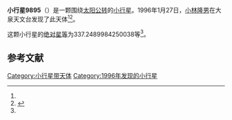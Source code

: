 {{Infobox planet
| bgcolour = #FFFFC0
| name = 9895
| symbol = 
| image = 
| caption = 
| discovery = yes
| discovery_ref = 
| discoverer = [[小林隆男|小林隆男]]
| discovery_site = [[大泉天文台|大泉天文台]] 
| discovered = 1996年1月27日
| designations = yes
| mp_name = 
| named_after = 
| alt_names = 1996 BR3/ 1977 QR / 1993 FN45 / 1994 PO2
| mp_category = [[主带小行星|主带小行星]]
| orbit_ref = <ref name="a">[http://ssd.jpl.nasa.gov/sbdb.cgi?sstr=9895 9895] {{Wayback|url=http://ssd.jpl.nasa.gov/sbdb.cgi?sstr=9895 |date=20210723170934 }}，小行星數據庫瀏覽器（JPL Small-Body Database Browser）－[[美国国家航空航天局|美国国家航空航天局]]喷气推进实验室</ref>
| epoch = 2456400.5 (2013年4月18日更新)
| aphelion = {{convert|2.641250866540224|AU|km|3|abbr=on|lk=out}}
| perihelion = {{convert|1.877993844258236|AU|km|3|abbr=on}}
| semimajor = {{convert|2.25962235539923|AU|km|3|abbr=on}}
| eccentricity = 0.168890395
| period = 1240.658402 [[日|日]]<br />3.4[[儒略年|儒略年]]
| avg_speed = 
| inclination = 4.529988453923183
| asc_node = 16.60073388729488
| mean_anomaly = 
| arg_peri = 337.2489984250038
| satellites = 
| physical_characteristics = yes
| dimensions = 
| mass = 
| density = 
| surface_grav = 
| escape_velocity = 
| sidereal_day = 
| axial_tilt = 
| pole_ecliptic_lat = 
| pole_ecliptic_lon = 
| albedo = 
| temperatures= 
| temp_name1 = 
| mean_temp_1 = 
| max_temp_1 = 
| temp_name2 = 
| max_temp_2 = 
| spectral_type = 
| abs_magnitude = 337.2489984250038
}}

'''小行星9895'''（{{lang-en|9895}}）是一颗围绕[[太阳|太阳]][[公转|公转]]的[[小行星|小行星]]。1996年1月27日，[[小林隆男|小林隆男]]在大泉天文台发现了此天体<ref name="a" /><ref>{{cite news|title=小行星列表|url=http://cfa-www.harvard.edu/iau/lists/NumberedMPs.txt|accessdate=2013-07-08|newspaper=哈佛大学|archive-date=2008-05-17|archive-url=https://web.archive.org/web/20080517010638/http://cfa-www.harvard.edu/iau/lists/NumberedMPs.txt|dead-url=no}}</ref>。

这颗小行星的[[绝对星等|绝对星等]]为337.2489984250038等<ref name="a" />。

==参考文献==
{{reflist}}
{{Minor Planet Number|[[小行星9894|小行星9894]]|[[小行星9896|小行星9896]]}}

{{小天体}}

[[Category:小行星带天体|Category:小行星带天体]]
[[Category:1996年发现的小行星|Category:1996年发现的小行星]]

{{asteroid-stub}}
